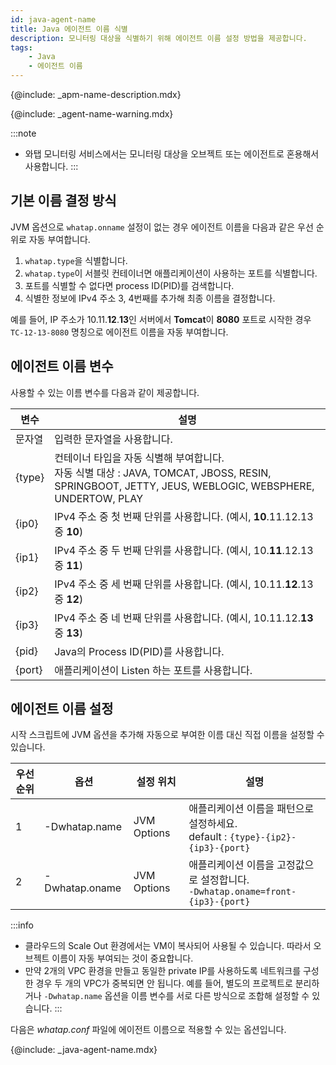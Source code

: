 ```yaml
---
id: java-agent-name
title: Java 에이전트 이름 식별
description: 모니터링 대상을 식별하기 위해 에이전트 이름 설정 방법을 제공합니다.
tags:
    - Java
    - 에이전트 이름
---
```


{@include: _apm-name-description.mdx}

{@include: _agent-name-warning.mdx}

:::note
* 와탭 모니터링 서비스에서는 모니터링 대상을 오브젝트 또는 에이전트로 혼용해서 사용합니다.
:::

## 기본 이름 결정 방식

JVM 옵션으로 `whatap.onname` 설정이 없는 경우 에이전트 이름을 다음과 같은 우선 순위로 자동 부여합니다.

1. `whatap.type`을 식별합니다.
1. `whatap.type`이 서블릿 컨테이너면 애플리케이션이 사용하는 포트를 식별합니다.
1. 포트를 식별할 수 없다면 process ID(PID)를 검색합니다.
1. 식별한 정보에 IPv4 주소 3, 4번째를 추가해 최종 이름을 결정합니다.

예를 들어, IP 주소가 10.11.**12**.**13**인 서버에서 **Tomcat**이 **8080** 포트로 시작한 경우 `TC-12-13-8080` 명칭으로 에이전트 이름을 자동 부여합니다.

## 에이전트 이름 변수

사용할 수 있는 이름 변수를 다음과 같이 제공합니다.

| 변수 | 설명 |
| -- | -- |
| 문자열 | 입력한 문자열을 사용합니다. |
| {type} | 컨테이너 타입을 자동 식별해 부여합니다. <br/> 자동 식별 대상 : JAVA, TOMCAT, JBOSS, RESIN, SPRINGBOOT, JETTY, JEUS, WEBLOGIC, WEBSPHERE, UNDERTOW, PLAY |
| {ip0} | IPv4 주소 중 첫 번째 단위를 사용합니다. (예시, **10**.11.12.13 중 **10**) |
| {ip1} | IPv4 주소 중 두 번째 단위를 사용합니다. (예시, 10.**11**.12.13 중 **11**) |
| {ip2} | IPv4 주소 중 세 번째 단위를 사용합니다. (예시, 10.11.**12**.13 중 **12**) |
| {ip3} | IPv4 주소 중 네 번째 단위를 사용합니다. (예시, 10.11.12.**13** 중 **13**) |
| {pid} | Java의 Process ID(PID)를 사용합니다. |
| {port} | 애플리케이션이 Listen 하는 포트를 사용합니다. |

## 에이전트 이름 설정

시작 스크립트에 JVM 옵션을 추가해 자동으로 부여한 이름 대신 직접 이름을 설정할 수 있습니다.

| 우선순위 | 옵션           | 설정 위치   | 설명                                                                         |
| -------- | -------------- | ----------- | ---------------------------------------------------------------------------- |
| 1        | -Dwhatap.name  | JVM Options | 애플리케이션 이름을 패턴으로 설정하세요.<br/>default : `{type}-{ip2}-{ip3}-{port}` |
| 2        | -Dwhatap.oname | JVM Options | 애플리케이션 이름을 고정값으로 설정합니다.<br/>`-Dwhatap.oname=front-{ip3}-{port}` |

:::info
* 클라우드의 Scale Out 환경에서는 VM이 복사되어 사용될 수 있습니다. 따라서 오브젝트 이름이 자동 부여되는 것이 중요합니다.
* 만약 2개의 VPC 환경을 만들고 동일한 private IP를 사용하도록 네트워크를 구성한 경우 두 개의 VPC가 중복되면 안 됩니다. 예를 들어, 별도의 프로젝트로 분리하거나 `-Dwhatap.name` 옵션을 이름 변수를 서로 다른 방식으로 조합해 설정할 수 있습니다.
:::

다음은 *whatap.conf* 파일에 에이전트 이름으로 적용할 수 있는 옵션입니다.

{@include: _java-agent-name.mdx}